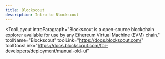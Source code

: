 ```yaml
---
title: Blockscout
description: Intro to Blockscout
---
```


<ToolLayout
    introParagraph="Blockscout is a open-source blockchain explorer available for use by any Ethereum Virtual Machine (EVM) chain."
    toolName="Blockscout"
    toolLink="https://docs.blockscout.com/"
    toolDocsLink="https://docs.blockscout.com/for-developers/deployment/manual-old-ui"
>
</ToolLayout>